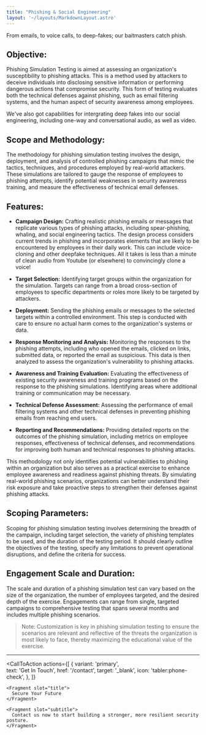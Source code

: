 ```yaml
---
title: "Phishing & Social Engineering"
layout: '~/layouts/MarkdownLayout.astro'
---
```


From emails, to voice calls, to deep-fakes; our baitmasters catch phish.


## Objective:
Phishing Simulation Testing is aimed at assessing an organization's susceptibility to phishing attacks. This is a method used by attackers to deceive individuals into disclosing sensitive information or performing dangerous actions that compromise security. This form of testing evaluates both the technical defenses against phishing, such as email filtering systems, and the human aspect of security awareness among employees.

We've also got capabilities for intergrating deep fakes into our social engineering, including one-way and conversational audio, as well as video.

## Scope and Methodology:
The methodology for phishing simulation testing involves the design, deployment, and analysis of controlled phishing campaigns that mimic the tactics, techniques, and procedures employed by real-world attackers. These simulations are tailored to gauge the response of employees to phishing attempts, identify potential weaknesses in security awareness training, and measure the effectiveness of technical email defenses.

## Features:

- **Campaign Design:** Crafting realistic phishing emails or messages that replicate various types of phishing attacks, including spear-phishing, whaling, and social engineering tactics. The design process considers current trends in phishing and incorporates elements that are likely to be encountered by employees in their daily work. This can include voice-cloning and other deepfake techniques. All it takes is less than a minute of clean audio from Youtube (or elsewhere) to convincingly clone a voice!

- **Target Selection:** Identifying target groups within the organization for the simulation. Targets can range from a broad cross-section of employees to specific departments or roles more likely to be targeted by attackers.

- **Deployment:** Sending the phishing emails or messages to the selected targets within a controlled environment. This step is conducted with care to ensure no actual harm comes to the organization's systems or data.

- **Response Monitoring and Analysis:** Monitoring the responses to the phishing attempts, including who opened the emails, clicked on links, submitted data, or reported the email as suspicious. This data is then analyzed to assess the organization's vulnerability to phishing attacks.

- **Awareness and Training Evaluation:** Evaluating the effectiveness of existing security awareness and training programs based on the response to the phishing simulations. Identifying areas where additional training or communication may be necessary.

- **Technical Defense Assessment:** Assessing the performance of email filtering systems and other technical defenses in preventing phishing emails from reaching end users.

- **Reporting and Recommendations:** Providing detailed reports on the outcomes of the phishing simulation, including metrics on employee responses, effectiveness of technical defenses, and recommendations for improving both human and technical responses to phishing attacks.

This methodology not only identifies potential vulnerabilities to phishing within an organization but also serves as a practical exercise to enhance employee awareness and readiness against phishing threats. By simulating real-world phishing scenarios, organizations can better understand their risk exposure and take proactive steps to strengthen their defenses against phishing attacks.

## Scoping Parameters:
Scoping for phishing simulation testing involves determining the breadth of the campaign, including target selection, the variety of phishing templates to be used, and the duration of the testing period. It should clearly outline the objectives of the testing, specify any limitations to prevent operational disruptions, and define the criteria for success.

## Engagement Scale and Duration:
The scale and duration of a phishing simulation test can vary based on the size of the organization, the number of employees targeted, and the desired depth of the exercise. Engagements can range from single, targeted campaigns to comprehensive testing that spans several months and includes multiple phishing scenarios.

> Note: Customization is key in phishing simulation testing to ensure the scenarios are relevant and reflective of the threats the organization is most likely to face, thereby maximizing the educational value of the exercise.

---

  <CallToAction
    actions={[
      {
        variant: 'primary',  
        text: 'Get In Touch',
        href: '/contact',
        target: '_blank',
        icon: 'tabler:phone-check',
      },
    ]}  
  >
    <Fragment slot="title">
      Secure Your Future
    </Fragment>
    
    <Fragment slot="subtitle">
      Contact us now to start building a stronger, more resilient security posture.
    </Fragment>  
  </CallToAction>
